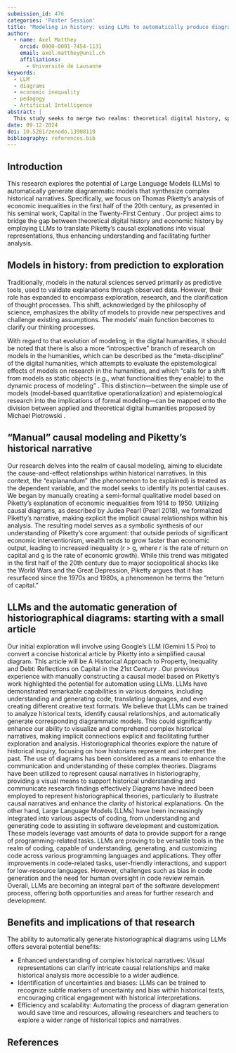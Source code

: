```yaml
---
submission_id: 476
categories: 'Poster Session'
title: "Modeling in history: using LLMs to automatically produce diagrammatic models synthesizing Piketty's historiographical thesis on economic inequalities"
author:
  - name: Axel Matthey
    orcid: 0000-0001-7454-1131
    email: axel.matthey@unil.ch
    affiliations:
      - Université de Lausanne
keywords:
  - LLM
  - diagrams
  - economic inequality
  - pedagogy
  - Artificial Intelligence
abstract: |
  This study seeks to merge two realms: theoretical digital history, specifically the modeling in history, and economic history, with a focus on the history of income and wealth inequalities. The central objective is to apply theoretical research outcomes concerning models and their application in history to scrutinize a historical explanation of the evolution of economic inequalities between 1914 and 1950. Traditionally, predictive models with reproducible results were paramount for validating explanations through observed data. However, the role of models has expanded, moving beyond mere predictive functions. This paradigm shift, acknowledged by the philosophy of science in recent decades, emphasizes that models now serve broader purposes, guiding exploration and research rather than just prediction. These models are not merely tools for validating predictions; they serve to bring clarity to our thinking processes, establishing the conditions under which our intuitions prove valid. Beyond merely representing systematic relationships between predetermined facets of reality, models aspire to elucidate causal connections. When a historical model aims to provide causal explanations, the process involves identifying the "explanandum" (the aspect of reality being explained) as the dependent variable and working backward to pinpoint its hypothetical causes as independent. Using a diagrammatic approach, we formalized a qualitative model aligning with an historiographical explanation of the evolution of economic inequalities by Thomas Piketty during 1914-1950. The intent was to employ causal diagrams, translating the narrative embedded in Piketty's historiography of inequalities into a formal model. This endeavor sought to make explicit the implicit causal relationships within the historian's narrative: the resulting causal model serves as a symbolic synthesis of our comprehension of a specific subject, enabling the construction of a highly refined narrative synthesis from a complex topic.
date: 09-12-2024
doi: 10.5281/zenodo.13908110
bibliography: references.bib
---
```


## Introduction

This research explores the potential of Large Language Models (LLMs) to automatically generate diagrammatic models that synthesize complex historical narratives. Specifically, we focus on Thomas Piketty's analysis of economic inequalities in the first half of the 20th century, as presented in his seminal work, Capital in the Twenty-First Century . Our project aims to bridge the gap between theoretical digital history and economic history by employing LLMs to translate Piketty's causal explanations into visual representations, thus enhancing understanding and facilitating further analysis.

## Models in history: from prediction to exploration

Traditionally, models in the natural sciences served primarily as predictive tools, used to validate explanations through observed data. However, their role has expanded to encompass exploration, research, and the clarification of thought processes. This shift, acknowledged by the philosophy of science, emphasizes the ability of models to provide new perspectives and challenge existing assumptions. The models' main function becomes to clarify our thinking processes.

With regard to that evolution of modeling, in the digital humanities, it should be noted that there is also a more "introspective" branch of research on models in the humanities, which can be described as the "meta-discipline" of the digital humanities, which attempts to evaluate the epistemological effects of models on research in the humanities, and which “calls for a shift from models as static objects (e.g., what functionalities they enable) to the dynamic process of modeling” . This distinction—between the simple use of models (model-based quantitative operationalization) and epistemological research into the implications of formal modeling—can be mapped onto the division between applied and theoretical digital humanities proposed by Michael Piotrowski .

## “Manual” causal modeling and Piketty's historical narrative

Our research delves into the realm of causal modeling, aiming to elucidate the cause-and-effect relationships within historical narratives. In this context, the "explanandum" (the phenomenon to be explained) is treated as the dependent variable, and the model seeks to identify its potential causes.
We began by manually creating a semi-formal qualitative model based on Piketty's explanation of economic inequalities from 1914 to 1950. Utilizing causal diagrams, as described by Judea Pearl (Pearl 2018), we formalized Piketty's narrative, making explicit the implicit causal relationships within his analysis. The resulting model serves as a symbolic synthesis of our understanding of Piketty's core argument: that outside periods of significant economic interventionism, wealth tends to grow faster than economic output, leading to increased inequality (r > g, where r is the rate of return on capital and g is the rate of economic growth). While this trend was mitigated in the first half of the 20th century due to major sociopolitical shocks like the World Wars and the Great Depression, Piketty argues that it has resurfaced since the 1970s and 1980s, a phenomenon he terms the "return of capital."

## LLMs and the automatic generation of historiographical diagrams: starting with a small article

Our initial exploration will involve using Google’s LLM (Gemini 1.5 Pro) to convert a concise historical article by Piketty into a simplified causal diagram. This article will be A Historical Approach to Property, Inequality and Debt: Reflections on Capital in the 21st Century .
Our previous experience with manually constructing a causal model based on Piketty's work highlighted the potential for automation using LLMs. LLMs have demonstrated remarkable capabilities in various domains, including understanding and generating code, translating languages, and even creating different creative text formats. We believe that LLMs can be trained to analyze historical texts, identify causal relationships, and automatically generate corresponding diagrammatic models. This could significantly enhance our ability to visualize and comprehend complex historical narratives, making implicit connections explicit and facilitating further exploration and analysis.
Historiographical theories explore the nature of historical inquiry, focusing on how historians represent and interpret the past. The use of diagrams has been considered as a means to enhance the communication and understanding of these complex theories.
Diagrams have been utilized to represent causal narratives in historiography, providing a visual means to support historical understanding and communicate research findings effectively Diagrams have indeed been employed to represent historiographical theories, particularly to illustrate causal narratives and enhance the clarity of historical explanations.
On the other hand, Large Language Models (LLMs) have been increasingly integrated into various aspects of coding, from understanding and generating code to assisting in software development and customization. These models leverage vast amounts of data to provide support for a range of programming-related tasks. LLMs are proving to be versatile tools in the realm of coding, capable of understanding, generating, and customizing code across various programming languages and applications. They offer improvements in code-related tasks, user-friendly interactions, and support for low-resource languages. However, challenges such as bias in code generation and the need for human oversight in code review remain. Overall, LLMs are becoming an integral part of the software development process, offering both opportunities and areas for further research and development.

## Benefits and implications of that research

The ability to automatically generate historiographical diagrams using LLMs offers several potential benefits:

- Enhanced understanding of complex historical narratives: Visual representations can clarify intricate causal relationships and make historical analysis more accessible to a wider audience.
- Identification of uncertainties and biases: LLMs can be trained to recognize subtle markers of uncertainty and bias within historical texts, encouraging critical engagement with historical interpretations.
- Efficiency and scalability: Automating the process of diagram generation would save time and resources, allowing researchers and teachers to explore a wider range of historical topics and narratives.

## References

::: {#refs}
:::
